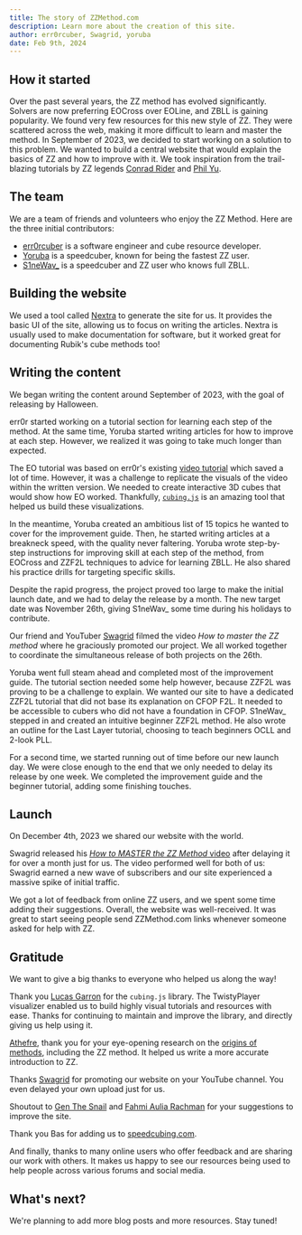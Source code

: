 ```yaml
---
title: The story of ZZMethod.com
description: Learn more about the creation of this site.
author: err0rcuber, Swagrid, yoruba
date: Feb 9th, 2024
---
```



## How it started

Over the past several years, the ZZ method has evolved significantly. Solvers are now preferring EOCross over EOLine, and ZBLL is gaining popularity.
We found very few resources for this new style of ZZ.
They were scattered across the web, making it more difficult to learn and master the method.
In September of 2023, we decided to start working on a solution to this problem. We wanted to build a central website that would explain the basics of ZZ and how to improve with it.
We took inspiration from the trail-blazing tutorials by ZZ legends
[Conrad Rider](http://cube.rider.biz/zz.php) and [Phil Yu](https://www.youtube.com/watch?v=Q9f-uHyHeQs&list=PLD9771CF83F13B110).

## The team

We are a team of friends and volunteers who enjoy the ZZ Method.
Here are the three initial contributors:

- [err0rcuber](https://www.youtube.com/@err0rcuber) is a software engineer and cube resource developer.
- [Yoruba](https://www.youtube.com/@yoruba7807) is a speedcuber, known for being the fastest ZZ user.
- [S1neWav\_](https://www.youtube.com/@S1neWav_) is a speedcuber and ZZ user who knows full ZBLL.

## Building the website

We used a tool called [Nextra](https://nextra.site/) to generate the site for us.
It provides the basic UI of the site, allowing us to focus on writing the articles.
Nextra is usually used to make documentation for software, but it worked great for documenting Rubik's cube methods too!

## Writing the content

We began writing the content around September of 2023, with the goal of releasing by Halloween.

err0r started working on a tutorial section for learning each step of the method.
At the same time, Yoruba started writing articles for how to improve at each step.
However, we realized it was going to take much longer than expected.

The EO tutorial was based on err0r's existing [video tutorial](https://www.youtube.com/watch?v=fxwVmTI5nGM) which saved a lot of time.
However, it was a challenge to replicate the visuals of the video within the written version.
We needed to create interactive 3D cubes that would show how EO worked.
Thankfully, [`cubing.js`](https://js.cubing.net/cubing/) is an amazing tool that helped us build these visualizations.

<TwistyPlayer
  background="none"
  controlPanel="none"
  experimentalStickering="picture"
  experimentalSprite="/assets/orbits.png"
  experimentalHintSprite="/assets/orbits.png"
/>

In the meantime, Yoruba created an ambitious list of 15 topics he wanted to cover for the improvement guide.
Then, he started writing articles at a breakneck speed, with the quality never faltering.
Yoruba wrote step-by-step instructions for improving skill at each step of the method, from EOCross and ZZF2L techniques to advice for learning ZBLL.
He also shared his practice drills for targeting specific skills.

Despite the rapid progress, the project proved too large to make the initial launch date, and we had to delay the release by a month.
The new target date was November 26th, giving S1neWav\_ some time during his holidays to contribute.

Our friend and YouTuber [Swagrid](https://www.youtube.com/@SwagridCubing/) filmed the video _How to master the ZZ method_ where he graciously promoted our project.
We all worked together to coordinate the simultaneous release of both projects on the 26th.

Yoruba went full steam ahead and completed most of the improvement guide.
The tutorial section needed some help however, because ZZF2L was proving to be a challenge to explain.
We wanted our site to have a dedicated ZZF2L tutorial that did not base its explanation on CFOP F2L.
It needed to be accessible to cubers who did not have a foundation in CFOP.
S1neWav\_ stepped in and created an intuitive beginner ZZF2L method.
He also wrote an outline for the Last Layer tutorial, choosing to teach beginners OCLL and 2-look PLL.

For a second time, we started running out of time before our new launch day.
We were close enough to the end that we only needed to delay its release by one week.
We completed the improvement guide and the beginner tutorial, adding some finishing touches.

## Launch

On December 4th, 2023 we shared our website with the world.

Swagrid released his [_How to MASTER the ZZ Method_ video](https://www.youtube.com/watch?v=vNgkGSNssxE) after delaying it for over a month just for us.
The video performed well for both of us: Swagrid earned a new wave of subscribers and our site experienced a massive spike of initial traffic.

We got a lot of feedback from online ZZ users, and we spent some time adding their suggestions.
Overall, the website was well-received.
It was great to start seeing people send ZZMethod.com links whenever someone asked for help with ZZ.

## Gratitude

We want to give a big thanks to everyone who helped us along the way!

Thank you [Lucas Garron](https://garron.net/) for the `cubing.js` library.
The TwistyPlayer visualizer enabled us to build highly visual tutorials and resources with ease.
Thanks for continuing to maintain and improve the library, and directly giving us help using it.

[Athefre](https://sites.google.com/site/athefre), thank you for your eye-opening research on the [origins of methods](https://www.cubinghistory.com/), including the ZZ method.
It helped us write a more accurate introduction to ZZ.

Thanks [Swagrid](https://www.youtube.com/@SwagridCubing/) for promoting our website on your YouTube channel.
You even delayed your own upload just for us.

Shoutout to [Gen The Snail](https://www.youtube.com/@GenTheSnail) and [Fahmi Aulia Rachman](https://www.youtube.com/@UNOFahmiAR) for your suggestions to improve the site.

Thank you Bas for adding us to [speedcubing.com](https://speedcubing.com/CubingTutorials.html).

And finally, thanks to many online users who offer feedback and are sharing our work with others.
It makes us happy to see our resources being used to help people across various forums and social media.

## What's next?

We're planning to add more blog posts and more resources.
Stay tuned!
